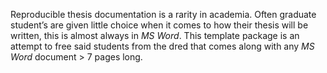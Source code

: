 Reproducible thesis documentation is a rarity in academia. Often graduate student's are given little choice when it comes to how their thesis will be written, this is almost always in _MS Word_. This template package is an attempt to free said students from the dred that comes along with any _MS Word_ document > 7 pages long.
